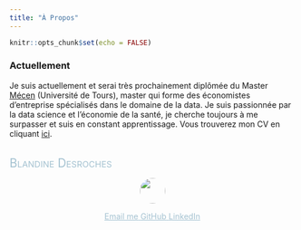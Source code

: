 ```yaml
---
title: "À Propos"
---
```


```r
knitr::opts_chunk$set(echo = FALSE)
```


### Actuellement

Je suis actuellement et serai très prochainement diplômée du Master [Mécen](http://mecen-univ-tours.fr/) (Université de Tours), master qui forme des économistes d'entreprise spécialisés dans le domaine de la data.
Je suis passionnée par la data science et l'économie de la santé, je cherche toujours à me surpasser et suis en constant apprentissage. Vous trouverez mon CV en cliquant [ici](../CV_Blandine_Desroches.pdf).

<br>
<span itemprop="name" style="font-variant: small-caps; color: #A4C2D1; font-size: 150%">Blandine Desroches</span>
<style>
.image-ronde{
  width : 45px; height : 45px;
  -moz-border-radius : 45px;
  -webkit-border-radius : 45px;
  border-radius : 45px;
}
</style>

<img  src="Photo_CV_BD.jpg" class='image-ronde' style="display:block; margin: 0 auto;">


<div style='text-align: center;  color: #A4C2D1'>
<a style='color: #A4C2D1' href="mailto:blandine.desroches@hotmail.fr" title="Email me" class = 'social-icon'><span class="fa-stack fa-lg" aria-hidden="true">
  <i class="fa fa-circle fa-stack-2x"></i>
  <i class="fa fa-envelope fa-stack-1x fa-inverse"></i>
</span>
<span class="sr-only">Email me</span>
</a>
<a style='color: #A4C2D1'href="https://github.com/bldesroch" title="GitHub" class = 'social-icon'>
  <span class="fa-stack fa-lg" aria-hidden="true">
    <i class="fa fa-circle fa-stack-2x"></i>
    <i class="fa fa-github fa-stack-1x fa-inverse"></i>
  </span>
  <span class="sr-only">GitHub</span>
</a>
<a style='color: #A4C2D1' href="https://www.linkedin.com/in/blandine-desroches/" title="LinkedIn" class = 'social-icon'><span class="fa-stack fa-lg" aria-hidden="true">
  <i class="fa fa-circle fa-stack-2x"></i>
  <i class="fa fa-linkedin fa-stack-1x fa-inverse"></i>
</span>
<span class="sr-only">LinkedIn</span>
</a>
</a>
</div>